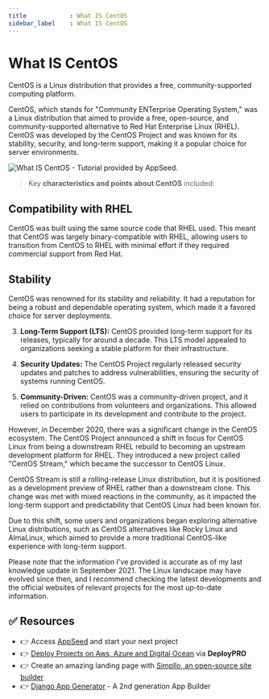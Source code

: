 ```yaml
---
title            : What IS CentOS 
sidebar_label    : What IS CentOS
---
```


# What IS CentOS

<SubHeading>CentOS is a Linux distribution that provides a free, community-supported computing platform.</SubHeading>

CentOS, which stands for "Community ENTerprise Operating System," was a Linux distribution that aimed to provide a free, open-source, and community-supported alternative to Red Hat Enterprise Linux (RHEL). 
CentOS was developed by the CentOS Project and was known for its stability, security, and long-term support, making it a popular choice for server environments.

![What IS CentOS - Tutorial provided by AppSeed.](https://user-images.githubusercontent.com/51070104/235929403-b0825364-9172-492b-9d41-87640adfc9e9.png)

> Key **characteristics and points about CentOS** included:

## **Compatibility with RHEL** 

CentOS was built using the same source code that RHEL used. 
This meant that CentOS was largely binary-compatible with RHEL, allowing users to transition from CentOS to RHEL with minimal effort if they required commercial support from Red Hat.

## **Stability** 

CentOS was renowned for its stability and reliability. It had a reputation for being a robust and dependable operating system, which made it a favored choice for server deployments.

3. **Long-Term Support (LTS):** CentOS provided long-term support for its releases, typically for around a decade. This LTS model appealed to organizations seeking a stable platform for their infrastructure.

4. **Security Updates:** The CentOS Project regularly released security updates and patches to address vulnerabilities, ensuring the security of systems running CentOS.

5. **Community-Driven:** CentOS was a community-driven project, and it relied on contributions from volunteers and organizations. This allowed users to participate in its development and contribute to the project.

However, in December 2020, there was a significant change in the CentOS ecosystem. The CentOS Project announced a shift in focus for CentOS Linux from being a downstream RHEL rebuild to becoming an upstream development platform for RHEL. They introduced a new project called "CentOS Stream," which became the successor to CentOS Linux.

CentOS Stream is still a rolling-release Linux distribution, but it is positioned as a development preview of RHEL rather than a downstream clone. This change was met with mixed reactions in the community, as it impacted the long-term support and predictability that CentOS Linux had been known for.

Due to this shift, some users and organizations began exploring alternative Linux distributions, such as CentOS alternatives like Rocky Linux and AlmaLinux, which aimed to provide a more traditional CentOS-like experience with long-term support.

Please note that the information I've provided is accurate as of my last knowledge update in September 2021. The Linux landscape may have evolved since then, and I recommend checking the latest developments and the official websites of relevant projects for the most up-to-date information.

## ✅ Resources 

- 👉 Access [AppSeed](https://appseed.us/) and start your next project
- 👉 [Deploy Projects on Aws, Azure and Digital Ocean](https://www.docs.deploypro.dev/) via **DeployPRO**
- 👉 Create an amazing landing page with [Simpllo, an open-source site builder](https://www.simpllo.com/)
- 👉 [Django App Generator](https://app-generator.dev/django/) - A 2nd generation App Builder
